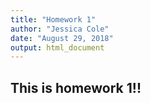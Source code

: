 ```yaml
---
title: "Homework 1"
author: "Jessica Cole"
date: "August 29, 2018"
output: html_document
---
```


## This is homework 1!!
